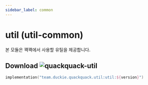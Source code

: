 ```yaml
---
sidebar_label: common
---
```


# util (util-common)

본 모듈은 꽥꽥에서 사용할 유틸을 제공합니다.

## Download ![quackquack-util](https://img.shields.io/maven-central/v/team.duckie.quackquack.util/util?style=flat-square)

```kotlin 
implementation("team.duckie.quackquack.util:util:${version}")
```
